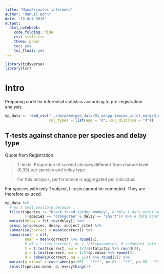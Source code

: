 ```yaml
---
title: "ManyPrimates inference"
author: "Manuel Bohn"
date: "10 Oct 2018"
output:
  html_notebook:
    code_folding: hide
    css: style.css
    theme: paper
    toc: yes
    toc_float: yes
---
```


```r
library(tidyverse)
library(lsr)
```

# Intro

Preparing code for inferential statistics according to pre-registration analysis. 

```r
mp_data <- read_csv("../data/merged_data/01_manyprimates_pilot_merged_data_v2.csv",
                    col_types = list(age = "d", cup_distance = "d"))
```

## T-tests against chance per species and delay type

Quote from Registration:

> T-tests: Proportion of correct choices different from chance level (0.33) per species and delay type.
> 
> For this analysis, performance is aggregated per individual.

For species with only 1 subject, t-tests cannot be computed. They are therefore exluced.

```r
mp_data %>%
  # no t test possible because ...
  filter(species != "black_faced_spider_monkey", # only 1 data point so far
         !(species == "orangutan" & delay == "short")) %>% # data constant at M=1 (i.e., SD=0)
  mutate(delay = fct_rev(delay)) %>%
  group_by(species, delay, subject_site) %>%
  summarise(correct = mean(correct)) %>%
  summarise(n = n(),
         mean = mean(correct) %>% round(2),
         # df = t.test(correct, mu = 1/3)$parameter, # redundant info in combination with n
         t = t.test(correct, mu = 1/3)$statistic %>% round(2),
         p = t.test(correct, mu = 1/3)$p.value %>% round(3),
         d = cohensD(correct, mu = 1/3) %>% round(2)) %>%
  mutate(p.visual = case_when(p<.001 ~ "***", p<.01 ~ "**", p<.05 ~ "*", p<.01 ~ ".", T ~ "")) %>%
  select(species:mean, d, everything())
```


